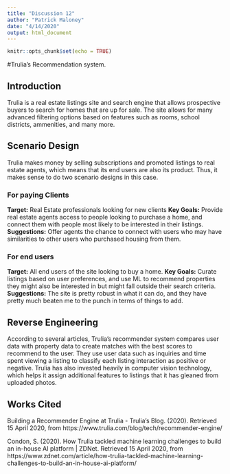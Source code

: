 ---
title: "Discussion 12"
author: "Patrick Maloney"
date: "4/14/2020"
output: html_document
---

```{r setup, include=FALSE}
knitr::opts_chunk$set(echo = TRUE)
```

#Trulia's Recommendation system.

## Introduction

Trulia is a real estate listings site and search engine that allows prospective buyers to search for homes that are up for sale. The site allows for many advanced filtering options based on features such as rooms, school districts, ammenities, and many more.

## Scenario Design

Trulia makes money by selling subscriptions and promoted listings to real estate agents, which means that its end users are also its product. Thus, it makes sense to do two scenario designs in this case.

### For paying Clients
**Target:** Real Estate professionals looking for new clients
**Key Goals:** Provide real estate agents access to people looking to purchase a home, and connect them with people most likely to be interested in their listings.
**Suggestions:** Offer agents the chance to connect with users who may have similarities to other users who purchased housing from them.

### For end users
**Target:** All end users of the site looking to buy a home.
**Key Goals:** Curate listings based on user preferences, and use ML to recommend properties they might also be interested in but might fall outside their search criteria.
**Suggestions:** The site is pretty robust in what it can do, and they have pretty much beaten me to the punch in terms of things to add.

## Reverse Engineering

According to several articles, Trulia's recommender system compares user data with property data to create matches with the best scores to recommend to the user. They use user data such as inquiries and time spent viewing a listing to classify each listing interaction as positive or negative. Trulia has also invested heavily in computer vision technology, which helps it assign additional features to listings that it has gleaned from uploaded photos. 

## Works Cited

Building a Recommender Engine at Trulia - Trulia's Blog. (2020). Retrieved 15 April 2020, from https://www.trulia.com/blog/tech/recommender-engine/

Condon, S. (2020). How Trulia tackled machine learning challenges to build an in-house AI platform | ZDNet. Retrieved 15 April 2020, from https://www.zdnet.com/article/how-trulia-tackled-machine-learning-challenges-to-build-an-in-house-ai-platform/

